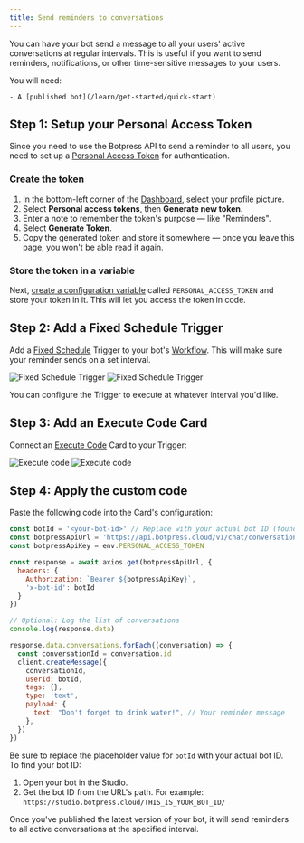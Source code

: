 ```yaml
---
title: Send reminders to conversations
---
```


You can have your bot send a message to all your users' active conversations at regular intervals. This is useful if you want to send reminders, notifications, or other time-sensitive messages to your users.

<Info>
    You will need:

    - A [published bot](/learn/get-started/quick-start)
</Info>

## Step 1: Setup your Personal Access Token

Since you need to use the Botpress API to send a reminder to all users, you need to set up a [Personal Access Token](/learn/get-started/dashboard/workspace/user-profile#personal-access-tokens) for authentication.

### Create the token

1. In the bottom-left corner of the [Dashboard](/learn/get-started/dashboard/), select your profile picture.
2. Select **Personal access tokens**, then **Generate new token.**
3. Enter a note to remember the token's purpose — like "Reminders".
4. Select **Generate Token**.
5. Copy the generated token and store it somewhere — once you leave this page, you won't be able read it again.

### Store the token in a variable

Next, [create a configuration variable](/learn/reference/variables/scopes/configuration#create-a-configuration-variable) called `PERSONAL_ACCESS_TOKEN` and store your token in it. This will let you access the token in code.

## Step 2: Add a Fixed Schedule Trigger

Add a [Fixed Schedule](/learn/reference/cards/fixed-schedule) Trigger to your bot's [Workflow](/learn/reference/workflows). This will make sure your reminder sends on a set interval.

<Frame>
  <img
    alt="Fixed Schedule Trigger"
    className="block dark:hidden"
    src="./assets/fixed-schedule.png"
  />
  <img
    alt="Fixed Schedule Trigger"
    className="hidden dark:block"
    src="./assets/fixed-schedule-dark.png"
  />
</Frame>

You can configure the Trigger to execute at whatever interval you'd like.

## Step 3: Add an Execute Code Card

Connect an [Execute Code](/learn/reference/cards/execute-code) Card to your Trigger:

<Frame>
  <img
    alt="Execute code"
    className="block dark:hidden"
    src="./assets/execute-code.png"
  />
  <img
    alt="Execute code"
    className="hidden dark:block"
    src="./assets/execute-code-dark.png"
  />
</Frame>

## Step 4: Apply the custom code

Paste the following code into the Card's configuration:

``` javascript
const botId = '<your-bot-id>' // Replace with your actual bot ID (found in the Studio URL)
const botpressApiUrl = 'https://api.botpress.cloud/v1/chat/conversations'
const botpressApiKey = env.PERSONAL_ACCESS_TOKEN

const response = await axios.get(botpressApiUrl, {
  headers: {
    Authorization: `Bearer ${botpressApiKey}`,
    'x-bot-id': botId
  }
})

// Optional: Log the list of conversations
console.log(response.data)

response.data.conversations.forEach((conversation) => {
  const conversationId = conversation.id
  client.createMessage({
    conversationId,
    userId: botId,
    tags: {},
    type: 'text',
    payload: {
      text: "Don't forget to drink water!", // Your reminder message
    },
  })
})
```

Be sure to replace the placeholder value for `botId` with your actual bot ID. To find your bot ID:

1. Open your bot in the Studio.
2. Get the bot ID from the URL's path. For example:
`https://studio.botpress.cloud/THIS_IS_YOUR_BOT_ID/`

<Check>
    Once you've published the latest version of your bot, it will send reminders to all active conversations at the specified interval. 
</Check>